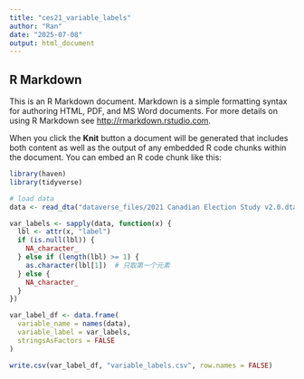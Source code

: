 ```yaml
---
title: "ces21_variable_labels"
author: "Ran"
date: "2025-07-08"
output: html_document
---
```


## R Markdown

This is an R Markdown document. Markdown is a simple formatting syntax for authoring HTML, PDF, and MS Word documents. For more details on using R Markdown see <http://rmarkdown.rstudio.com>.

When you click the **Knit** button a document will be generated that includes both content as well as the output of any embedded R code chunks within the document. You can embed an R code chunk like this:

```r
library(haven)
library(tidyverse)

# load data
data <- read_dta("dataverse_files/2021 Canadian Election Study v2.0.dta")
```

```r
var_labels <- sapply(data, function(x) {
  lbl <- attr(x, "label")
  if (is.null(lbl)) {
    NA_character_
  } else if (length(lbl) >= 1) {
    as.character(lbl[1])  # 只取第一个元素
  } else {
    NA_character_
  }
})

var_label_df <- data.frame(
  variable_name = names(data),
  variable_label = var_labels,
  stringsAsFactors = FALSE
)
```

```r
write.csv(var_label_df, "variable_labels.csv", row.names = FALSE)
```


